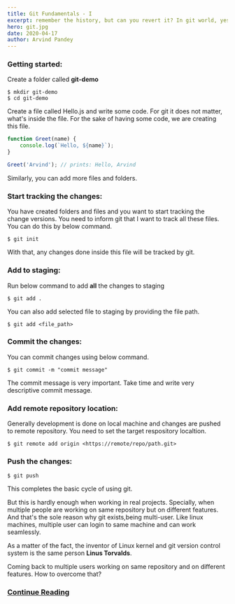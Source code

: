 ```yaml
---
title: Git Fundamentals - I
excerpt: remember the history, but can you revert it? In git world, yes.
hero: git.jpg
date: 2020-04-17
author: Arvind Pandey
---
```


### Getting started:

Create a folder called **git-demo**

```console
$ mkdir git-demo
$ cd git-demo
```

Create a file called Hello.js and write some code. For git it does not matter, what's inside the file. For the sake of having some code, we are creating this file.

```javascript
function Greet(name) {
    console.log(`Hello, ${name}`);
}

Greet('Arvind'); // prints: Hello, Arvind
```

Similarly, you can add more files and folders.

### Start tracking the changes:

You have created folders and files and you want to start tracking the change versions.
You need to inform git that I want to track all these files.
You can do this by below command.

```console
$ git init
```
With that, any changes done inside this file will be tracked by git.

### Add to staging:

Run below command to add **all** the changes to staging

```console
$ git add .
```

You can also add selected file to staging by providing the file path.

```console
$ git add <file_path>
```

### Commit the changes:

You can commit changes using below command.

```console
$ git commit -m "commit message"
```

The commit message is very important. Take time and write very descriptive commit message.

### Add remote repository location:

Generally development is done on local machine and changes are pushed to remote repository. You need to set the target respository localtion.

```console
$ git remote add origin <https://remote/repo/path.git>
```

### Push the changes:

```console
$ git push
```

This completes the basic cycle of using git.

But this is hardly enough when working in real projects.
Specially, when multiple people are working on same repository but on different features.
And that's the sole reason why git exists,being multi-user. Like linux machines, multiple user can login to same machine and can work seamlessly.

As a matter of the fact, the inventor of Linux kernel and git version control system is the same person **Linus Torvalds**.

Coming back to multiple users working on same repository and on different features.
How to overcome that?

### <a href="/no-nonsense-guide-to-git-2">Continue Reading</a>